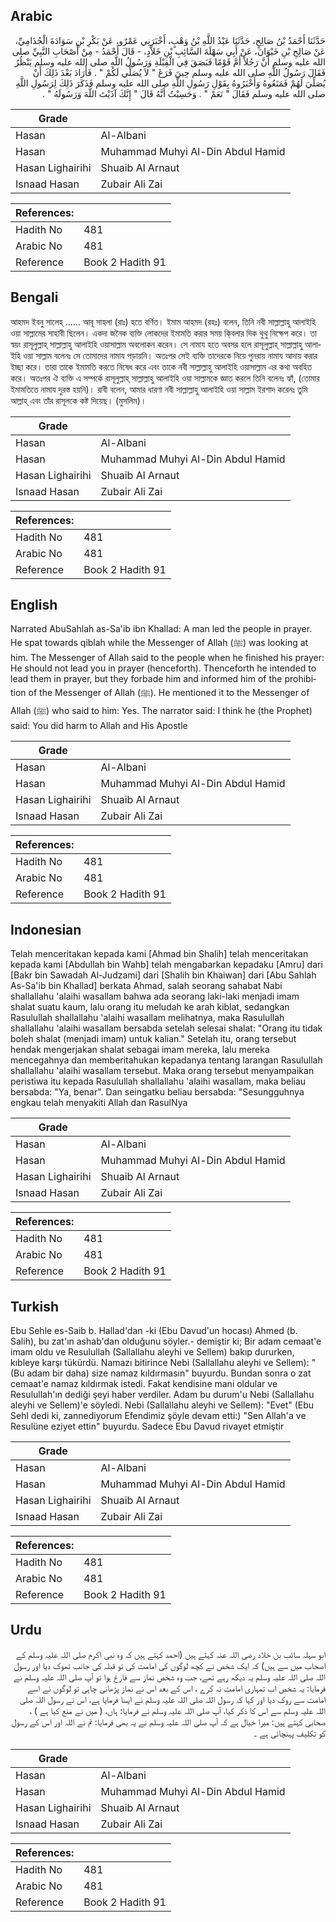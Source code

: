 ## Arabic


<div dir="rtl" lang="ar" style={{fontSize:'larger',backgroundColor:'#f8f9fa',padding:20}}>
حَدَّثَنَا أَحْمَدُ بْنُ صَالِحٍ، حَدَّثَنَا عَبْدُ اللَّهِ بْنُ وَهْبٍ، أَخْبَرَنِي عَمْرٌو، عَنْ بَكْرِ بْنِ سَوَادَةَ الْجُذَامِيِّ، عَنْ صَالِحِ بْنِ خَيْوَانَ، عَنْ أَبِي سَهْلَةَ السَّائِبِ بْنِ خَلاَّدٍ، - قَالَ أَحْمَدُ - مِنْ أَصْحَابِ النَّبِيِّ صلى الله عليه وسلم أَنَّ رَجُلاً أَمَّ قَوْمًا فَبَصَقَ فِي الْقِبْلَةِ وَرَسُولُ اللَّهِ صلى الله عليه وسلم يَنْظُرُ فَقَالَ رَسُولُ اللَّهِ صلى الله عليه وسلم حِينَ فَرَغَ ‏"‏ لاَ يُصَلِّي لَكُمْ ‏"‏ ‏.‏ فَأَرَادَ بَعْدَ ذَلِكَ أَنْ يُصَلِّيَ لَهُمْ فَمَنَعُوهُ وَأَخْبَرُوهُ بِقَوْلِ رَسُولِ اللَّهِ صلى الله عليه وسلم فَذَكَرَ ذَلِكَ لِرَسُولِ اللَّهِ صلى الله عليه وسلم فَقَالَ ‏"‏ نَعَمْ ‏"‏ ‏.‏ وَحَسِبْتُ أَنَّهُ قَالَ ‏"‏ إِنَّكَ آذَيْتَ اللَّهَ وَرَسُولَهُ ‏"‏ ‏.‏
</div>
<div style={{backgroundColor:'#f8f9fa',padding:20, marginBottom: 10}}><table> <thead> <tr> <th>Grade</th> <th></th> </tr> </thead> <tbody> <tr><td>Hasan</td><td>Al-Albani</td></tr><tr><td>Hasan</td><td>Muhammad Muhyi Al-Din Abdul Hamid</td></tr><tr><td>Hasan Lighairihi</td><td>Shuaib Al Arnaut</td></tr><tr><td>Isnaad Hasan</td><td>Zubair Ali Zai</td></tr></tbody></table><table> <thead> <tr> <th>References:</th> <th></th> </tr> </thead> <tbody><tr><td>Hadith No</td><td>481</td></tr><tr><td>Arabic No</td><td>481</td></tr><tr><td>Reference</td><td>Book 2 Hadith 91</td></tr></tbody></table></div>

## Bengali


<div dir="ltr" lang="bn" style={{fontSize:'larger',backgroundColor:'#f8f9fa',padding:20}}>
আহমদ ইবনু সালেহ্ ...... আবূ সাহলা (রাঃ) হতে বর্ণিত। ইমাম আহমদ (রহঃ) বলেন, তিনি নবী সাল্লাল্লাহু আলাইহি ওয়া সাল্লামের সাহাবী ছিলেন। একদা জনৈক ব্যক্তি লোকদের ইমামতি করার সময় কি্বলার দিক থুথু নিক্ষেপ করে। তা স্বয়ং রাসূলুল্লাহ্ সাল্লাল্লাহু আলাইহি ওয়াসাল্লাম অবলোকন করেন। সে নামায হতে অবসর হলে রাসূলুল্লাহ্ সাল্লাল্লাহু আলাইহি ওয়া সাল্লাম বলেনঃ সে তোমাদের নামায পড়ায়নি। অতঃপর সেই ব্যক্তি তাদেরকে নিয়ে পুনরায় নামায আদায় করার ইচ্ছা করে। তারা তাকে ইমামতি করতে নিষেধ করে এবং তাকে নবী সাল্লাল্লাহু আলাইহি ওয়াসাল্লাম এর কথা অবহিত করে। অতঃপর ঐ ব্যক্তি এ সম্পর্কে রাসূলুল্লাহ্ সাল্লাল্লাহু আলাইহি ওয়া সাল্লামকে জ্ঞাত করলে তিনি বলেনঃ হ্যাঁ, (তোমার ইমামতিতে নামায দুরস্ত হয়নি)। রাবী বলেন, আমার ধারণা নবী সাল্লাল্লাহু আলাইহি ওয়া সাল্লাম ইরশাদ করেনঃ তুমি আল্লাহ্ এবং তাঁর রাসূলকে কষ্ট দিয়েছ। (মুসলিম)।
</div>
<div style={{backgroundColor:'#f8f9fa',padding:20, marginBottom: 10}}><table> <thead> <tr> <th>Grade</th> <th></th> </tr> </thead> <tbody> <tr><td>Hasan</td><td>Al-Albani</td></tr><tr><td>Hasan</td><td>Muhammad Muhyi Al-Din Abdul Hamid</td></tr><tr><td>Hasan Lighairihi</td><td>Shuaib Al Arnaut</td></tr><tr><td>Isnaad Hasan</td><td>Zubair Ali Zai</td></tr></tbody></table><table> <thead> <tr> <th>References:</th> <th></th> </tr> </thead> <tbody><tr><td>Hadith No</td><td>481</td></tr><tr><td>Arabic No</td><td>481</td></tr><tr><td>Reference</td><td>Book 2 Hadith 91</td></tr></tbody></table></div>

## English


<div dir="ltr" lang="en" style={{fontSize:'larger',backgroundColor:'#f8f9fa',padding:20}}>
Narrated AbuSahlah as-Sa'ib ibn Khallad: A man led the people in prayer. He spat towards qiblah while the Messenger of Allah (ﷺ) was looking at him. The Messenger of Allah said to the people when he finished his prayer: He should not lead you in prayer (henceforth). Thenceforth he intended to lead them in prayer, but they forbade him and informed him of the prohibition of the Messenger of Allah (ﷺ). He mentioned it to the Messenger of Allah (ﷺ) who said to him: Yes. The narrator said: I think he (the Prophet) said: You did harm to Allah and His Apostle
</div>
<div style={{backgroundColor:'#f8f9fa',padding:20, marginBottom: 10}}><table> <thead> <tr> <th>Grade</th> <th></th> </tr> </thead> <tbody> <tr><td>Hasan</td><td>Al-Albani</td></tr><tr><td>Hasan</td><td>Muhammad Muhyi Al-Din Abdul Hamid</td></tr><tr><td>Hasan Lighairihi</td><td>Shuaib Al Arnaut</td></tr><tr><td>Isnaad Hasan</td><td>Zubair Ali Zai</td></tr></tbody></table><table> <thead> <tr> <th>References:</th> <th></th> </tr> </thead> <tbody><tr><td>Hadith No</td><td>481</td></tr><tr><td>Arabic No</td><td>481</td></tr><tr><td>Reference</td><td>Book 2 Hadith 91</td></tr></tbody></table></div>

## Indonesian


<div dir="ltr" lang="id" style={{fontSize:'larger',backgroundColor:'#f8f9fa',padding:20}}>
Telah menceritakan kepada kami [Ahmad bin Shalih] telah menceritakan kepada kami [Abdullah bin Wahb] telah mengabarkan kepadaku [Amru] dari [Bakr bin Sawadah Al-Judzami] dari [Shalih bin Khaiwan] dari [Abu Sahlah As-Sa'ib bin Khallad] berkata Ahmad, salah seorang sahabat Nabi shallallahu 'alaihi wasallam bahwa ada seorang laki-laki menjadi imam shalat suatu kaum, lalu orang itu meludah ke arah kiblat, sedangkan Rasulullah shallallahu 'alaihi wasallam melihatnya, maka Rasulullah shallallahu 'alaihi wasallam bersabda setelah selesai shalat: "Orang itu tidak boleh shalat (menjadi imam) untuk kalian." Setelah itu, orang tersebut hendak mengerjakan shalat sebagai imam mereka, lalu mereka mencegahnya dan memberitahukan kepadanya tentang larangan Rasulullah shallallahu 'alaihi wasallam tersebut. Maka orang tersebut menyampaikan peristiwa itu kepada Rasulullah shallallahu 'alaihi wasallam, maka beliau bersabda: "Ya, benar". Dan seingatku beliau bersabda: "Sesungguhnya engkau telah menyakiti Allah dan RasulNya
</div>
<div style={{backgroundColor:'#f8f9fa',padding:20, marginBottom: 10}}><table> <thead> <tr> <th>Grade</th> <th></th> </tr> </thead> <tbody> <tr><td>Hasan</td><td>Al-Albani</td></tr><tr><td>Hasan</td><td>Muhammad Muhyi Al-Din Abdul Hamid</td></tr><tr><td>Hasan Lighairihi</td><td>Shuaib Al Arnaut</td></tr><tr><td>Isnaad Hasan</td><td>Zubair Ali Zai</td></tr></tbody></table><table> <thead> <tr> <th>References:</th> <th></th> </tr> </thead> <tbody><tr><td>Hadith No</td><td>481</td></tr><tr><td>Arabic No</td><td>481</td></tr><tr><td>Reference</td><td>Book 2 Hadith 91</td></tr></tbody></table></div>

## Turkish


<div dir="ltr" lang="tr" style={{fontSize:'larger',backgroundColor:'#f8f9fa',padding:20}}>
Ebu Sehle es-Saib b. Hallad'dan -ki (Ebu Davud'un hocası) Ahmed (b. Salih), bu zat'ın ashab'dan olduğunu söyler.- demiştir ki; Bir adam cemaat'e imam oldu ve Resulullah (Sallallahu aleyhi ve Sellem) bakıp dururken, kıbleye karşı tükürdü. Namazı bitirince Nebi (Sallallahu aleyhi ve Sellem): "(Bu adam bir daha) size namaz kıldırmasın" buyurdu. Bundan sonra o zat cemaat'e namaz kıldırmak istedi. Fakat kendisine mani oldular ve Resulullah'ın dediği şeyi haber verdiler. Adam bu durum'u Nebi (Sallallahu aleyhi ve Sellem)'e söyledi. Nebi (Sallallahu aleyhi ve Sellem): "Evet" (Ebu Sehl dedi ki, zannediyorum Efendimiz şöyle devam etti:) "Sen Allah'a ve Resulüne eziyet ettin" buyurdu. Sadece Ebu Davud rivayet etmiştir
</div>
<div style={{backgroundColor:'#f8f9fa',padding:20, marginBottom: 10}}><table> <thead> <tr> <th>Grade</th> <th></th> </tr> </thead> <tbody> <tr><td>Hasan</td><td>Al-Albani</td></tr><tr><td>Hasan</td><td>Muhammad Muhyi Al-Din Abdul Hamid</td></tr><tr><td>Hasan Lighairihi</td><td>Shuaib Al Arnaut</td></tr><tr><td>Isnaad Hasan</td><td>Zubair Ali Zai</td></tr></tbody></table><table> <thead> <tr> <th>References:</th> <th></th> </tr> </thead> <tbody><tr><td>Hadith No</td><td>481</td></tr><tr><td>Arabic No</td><td>481</td></tr><tr><td>Reference</td><td>Book 2 Hadith 91</td></tr></tbody></table></div>

## Urdu


<div dir="rtl" lang="ur" style={{fontSize:'larger',backgroundColor:'#f8f9fa',padding:20}}>
ابو سہلہ سائب بن خلاد رضی اللہ عنہ کہتے ہیں (احمد کہتے ہیں کہ وہ نبی اکرم صلی اللہ علیہ وسلم کے اصحاب میں سے ہیں) کہ ایک شخص نے کچھ لوگوں کی امامت کی تو قبلہ کی جانب تھوک دیا اور رسول اللہ صلی اللہ علیہ وسلم یہ دیکھ رہے تھے، جب وہ شخص نماز سے فارغ ہوا تو آپ صلی اللہ علیہ وسلم نے فرمایا: یہ شخص اب تمہاری امامت نہ کرے ، اس کے بعد اس نے نماز پڑھانی چاہی تو لوگوں نے اسے امامت سے روک دیا اور کہا کہ رسول اللہ صلی اللہ علیہ وسلم نے ایسا فرمایا ہے، اس نے رسول اللہ صلی اللہ علیہ وسلم سے اس کا ذکر کیا، آپ صلی اللہ علیہ وسلم نے فرمایا: ہاں، ( میں نے منع کیا ہے ) ، صحابی کہتے ہیں: میرا خیال ہے کہ آپ صلی اللہ علیہ وسلم نے یہ بھی فرمایا: تم نے اللہ اور اس کے رسول کو تکلیف پہنچائی ہے ۔
</div>
<div style={{backgroundColor:'#f8f9fa',padding:20, marginBottom: 10}}><table> <thead> <tr> <th>Grade</th> <th></th> </tr> </thead> <tbody> <tr><td>Hasan</td><td>Al-Albani</td></tr><tr><td>Hasan</td><td>Muhammad Muhyi Al-Din Abdul Hamid</td></tr><tr><td>Hasan Lighairihi</td><td>Shuaib Al Arnaut</td></tr><tr><td>Isnaad Hasan</td><td>Zubair Ali Zai</td></tr></tbody></table><table> <thead> <tr> <th>References:</th> <th></th> </tr> </thead> <tbody><tr><td>Hadith No</td><td>481</td></tr><tr><td>Arabic No</td><td>481</td></tr><tr><td>Reference</td><td>Book 2 Hadith 91</td></tr></tbody></table></div>